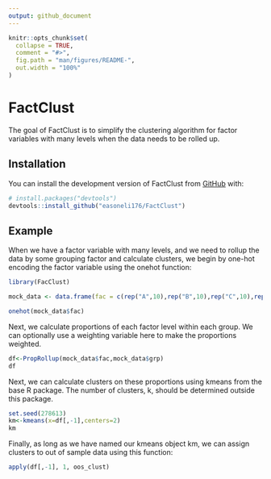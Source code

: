 ```yaml
---
output: github_document
---
```


<!-- README.md is generated from README.Rmd. Please edit that file -->

```r
knitr::opts_chunk$set(
  collapse = TRUE,
  comment = "#>",
  fig.path = "man/figures/README-",
  out.width = "100%"
)
```

# FactClust

<!-- badges: start -->
<!-- badges: end -->

The goal of FactClust is to simplify the clustering algorithm for factor variables with many levels when the data needs to be rolled up.

## Installation

You can install the development version of FactClust from [GitHub](https://github.com/) with:

``` r
# install.packages("devtools")
devtools::install_github("easoneli176/FactClust")
```

## Example

When we have a factor variable with many levels, and we need to rollup the data by some grouping factor and calculate clusters, we begin by one-hot encoding the factor variable using the onehot function:

```r
library(FacClust)

mock_data <- data.frame(fac = c(rep("A",10),rep("B",10),rep("C",10),rep("D",10),rep("E",10),rep("F",10)),grp=c(rep("G1",15),rep("G2",15),rep("G3",15),rep("G4",15)))

onehot(mock_data$fac)
```

Next, we calculate proportions of each factor level within each group. We can optionally use a weighting variable here to make the proportions weighted.

```r
df<-PropRollup(mock_data$fac,mock_data$grp)
df
```

Next, we can calculate clusters on these proportions using kmeans from the base R package. The number of clusters, k, should be determined outside this package.

```r
set.seed(278613)
km<-kmeans(x=df[,-1],centers=2)
km
```

Finally, as long as we have named our kmeans object km, we can assign clusters to out of sample data using this function:

```r
apply(df[,-1], 1, oos_clust)
```
